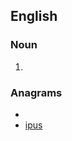==English==
{{wikipedia}}

===Noun===
{{en-noun|s}}

# {{abbreviation of|single-point urban interchange}}

===Anagrams===
* {{alphagram|ipsu}}
* [[ipus#English|ipus]]